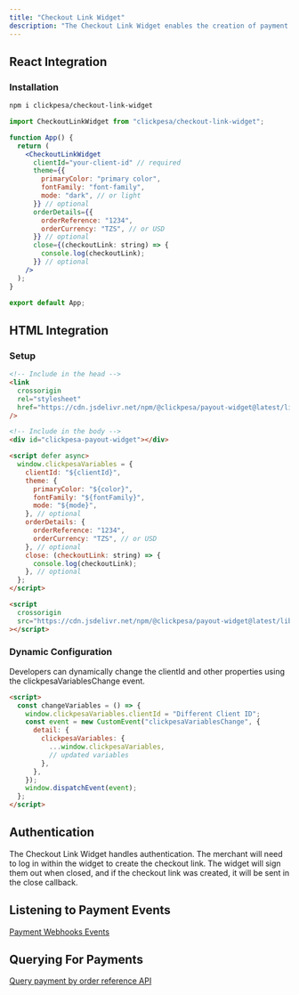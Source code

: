 ```yaml
---
title: "Checkout Link Widget"
description: "The Checkout Link Widget enables the creation of payment links that can be sent to customers, facilitating easy and secure payments."
---
```


## React Integration

### Installation

```bash
npm i clickpesa/checkout-link-widget
```

```jsx
import CheckoutLinkWidget from "clickpesa/checkout-link-widget";

function App() {
  return (
    <CheckoutLinkWidget
      clientId="your-client-id" // required
      theme={{
        primaryColor: "primary color",
        fontFamily: "font-family",
        mode: "dark", // or light
      }} // optional
      orderDetails={{
        orderReference: "1234",
        orderCurrency: "TZS", // or USD
      }} // optional
      close={(checkoutLink: string) => {
        console.log(checkoutLink);
      }} // optional
    />
  );
}

export default App;
```

## HTML Integration

### Setup

```html
<!-- Include in the head -->
<link
  crossorigin
  rel="stylesheet"
  href="https://cdn.jsdelivr.net/npm/@clickpesa/payout-widget@latest/lib/scripts/style.css"
/>

<!-- Include in the body -->
<div id="clickpesa-payout-widget"></div>

<script defer async>
  window.clickpesaVariables = {
    clientId: "${clientId}",
    theme: {
      primaryColor: "${color}",
      fontFamily: "${fontFamily}",
      mode: "${mode}",
    }, // optional
    orderDetails: {
      orderReference: "1234",
      orderCurrency: "TZS", // or USD
    }, // optional
    close: (checkoutLink: string) => {
      console.log(checkoutLink);
    }, // optional
  };
</script>

<script
  crossorigin
  src="https://cdn.jsdelivr.net/npm/@clickpesa/payout-widget@latest/lib/scripts/script.js"
></script>
```

### Dynamic Configuration

Developers can dynamically change the clientId and other properties using the clickpesaVariablesChange event.

```html
<script>
  const changeVariables = () => {
    window.clickpesaVariables.clientId = "Different Client ID";
    const event = new CustomEvent("clickpesaVariablesChange", {
      detail: {
        clickpesaVariables: {
          ...window.clickpesaVariables,
          // updated variables
        },
      },
    });
    window.dispatchEvent(event);
  };
</script>
```

## Authentication

The Checkout Link Widget handles authentication. The merchant will need to log in within the widget to create the checkout link. The widget will sign them out when closed, and if the checkout link was created, it will be sent in the close callback.

## Listening to Payment Events

[Payment Webhooks Events](/application/embedded-application-setup)

## Querying For Payments

[Query payment by order reference API](/application/embedded-application-setup)
